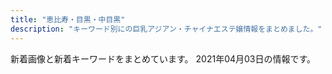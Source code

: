 ```yaml
---
title: "恵比寿・目黒・中目黒"
description: "キーワード別にの巨乳アジアン・チャイナエステ嬢情報をまとめました。"
---
```


新着画像と新着キーワードをまとめています。
2021年04月03日の情報です。

<DmmAffiliateIns />
<KeywordTable
  shops={
    [
    {
        "img_links": [
            "http://angel.jpn.cm/photos/sites/3/2018/06/2018061505064251.jpg",
            "http://angel.jpn.cm/photos/sites/3/2016/08/staff25.jpg",
            "http://angel.jpn.cm/photos/sites/3/2016/08/staff23.jpg",
            "http://angel.jpn.cm/photos/sites/3/2017/11/2017112010234266.jpg",
            "http://angel.jpn.cm/photos/sites/3/2016/08/staff28.jpg",
            "http://angel.jpn.cm/photos/sites/3/2019/12/2019122718552430.jpg",
            "http://angel.jpn.cm/photos/sites/3/2016/08/staff4.jpg",
            "http://angel.jpn.cm/photos/sites/3/2016/08/staff24.jpg",
            "http://angel.jpn.cm/photos/sites/3/2016/08/staff29.jpg",
            "http://angel.jpn.cm/photos/sites/3/2021/02/2021021714005240.jpg",
            "http://angel.jpn.cm/photos/sites/3/2019/06/201906051042276.jpg",
            "http://angel.jpn.cm/photos/sites/3/2019/11/201911181407260.jpg",
            "http://angel.jpn.cm/photos/sites/3/2016/08/staff37a.jpg",
            "http://angel.jpn.cm/images/room3.jpg",
            "http://angel.jpn.cm/images/nbj3.jpg",
            "http://angel.jpn.cm/images/info.jpg",
            "http://angel.jpn.cm/photos/sites/3/2020/09/2020092511154515.jpg",
            "http://angel.jpn.cm/photos/sites/3/2016/08/staff24a.jpg",
            "http://angel.jpn.cm/photos/sites/3/2016/08/staff5a.jpg",
            "http://angel.jpn.cm/images/s_link.png",
            "http://angel.jpn.cm/images/s_news.png",
            "http://angel.jpn.cm/photos/sites/3/2016/08/staff3.jpg",
            "http://angel.jpn.cm/photos/sites/3/2016/08/staff39.jpg",
            "http://angel.jpn.cm/photos/sites/3/2017/05/8.jpg",
            "http://cdn.dino-es.com/images/logo/150x40DinoEs.png",
            "http://angel.jpn.cm/images/room1.jpg",
            "http://angel.jpn.cm/images/room7.jpg",
            "http://angel.jpn.cm/photos/sites/3/2018/06/2018061601280885.jpg",
            "http://angel.jpn.cm/images/room5.jpg",
            "http://angel.jpn.cm/photos/sites/3/2019/10/2019100910242499.jpg",
            "http://angel.jpn.cm/images/girl-z1.jpg",
            "http://angel.jpn.cm/images/girl-z2.jpg",
            "http://angel.jpn.cm/photos/sites/3/2019/12/2019122718552413.jpg",
            "http://angel.jpn.cm/photos/sites/3/2016/09/staff40.jpg",
            "http://angel.jpn.cm/photos/sites/3/2018/09/2018091001155585.jpg",
            "http://angel.jpn.cm/photos/sites/3/2016/08/staff11.jpg",
            "http://angel.jpn.cm/photos/sites/3/2016/08/staff35.jpg",
            "http://angel.jpn.cm/photos/sites/3/2016/08/staff2.jpg",
            "http://angel.jpn.cm/photos/sites/3/2016/08/staff36h.jpg",
            "http://angel.jpn.cm/photos/sites/3/2016/08/staff36g.jpg",
            "http://angel.jpn.cm/images/room6.jpg",
            "http://angel.jpn.cm/photos/sites/3/2019/12/2019122718552333.jpg",
            "http://angel.jpn.cm/photos/sites/3/2016/08/staff21a.jpg",
            "http://angel.jpn.cm/images/s_staff.png",
            "http://angel.jpn.cm/images/room2.jpg",
            "http://angel.jpn.cm/photos/sites/3/2016/08/staff5.jpg",
            "http://angel.jpn.cm/photos/sites/3/2016/08/staff37.jpg",
            "http://angel.jpn.cm/photos/sites/3/2016/08/staff29a.jpg",
            "http://angel.jpn.cm/photos/sites/3/2016/08/staff14.jpg",
            "http://angel.jpn.cm/images/mobile.jpg",
            "http://angel.jpn.cm/photos/sites/3/2016/08/staff8a.jpg",
            "http://angel.jpn.cm/images/top01.jpg",
            "http://angel.jpn.cm/photos/sites/3/2017/03/2.jpg",
            "http://angel.jpn.cm/photos/sites/3/2019/07/2019071213431954.jpg",
            "http://angel.jpn.cm/photos/sites/3/2016/08/staff8.jpg",
            "http://angel.jpn.cm/photos/sites/3/2017/11/201711280608539.jpg",
            "http://angel.jpn.cm/photos/sites/3/2016/10/staff01a.jpg",
            "http://angel.jpn.cm/images/s_pick.png",
            "http://angel.jpn.cm/images/s_mobile.png",
            "http://angel.jpn.cm/photos/sites/3/2016/08/staff21.jpg",
            "http://angel.jpn.cm/images/room4.jpg",
            "http://angel.jpn.cm/images/top02.jpg",
            "http://angel.jpn.cm/photos/sites/3/2016/10/staff41.jpg",
            "http://angel.jpn.cm/photos/sites/3/2017/12/2017122705371661.jpg",
            "http://angel.jpn.cm/photos/sites/3/2018/11/201811011331167.jpg",
            "http://angel.jpn.cm/photos/sites/3/2017/04/1.jpg",
            "http://angel.jpn.cm/photos/sites/3/2016/08/staff4a.jpg",
            "http://angel.jpn.cm/photos/sites/3/2017/12/201712270537317.jpg",
            "http://angel.jpn.cm/photos/sites/3/2016/09/72670992207769698.jpg",
            "http://angel.jpn.cm/photos/sites/3/2019/06/2019060510404179.jpg",
            "http://angel.jpn.cm/photos/sites/3/2016/10/staff01.jpg",
            "http://angel.jpn.cm/photos/sites/3/2016/08/staff38.jpg",
            "http://angel.jpn.cm/photos/sites/3/2018/06/2018062105525655.jpg",
            "http://angel.jpn.cm/photos/sites/3/2017/01/1.jpg",
            "http://angel.jpn.cm/photos/sites/3/2019/07/2019071016030711.jpg",
            "http://angel.jpn.cm/photos/sites/3/2021/02/2021022516024747.jpg",
            "http://angel.jpn.cm/photos/sites/3/2016/08/staff7.jpg",
            "http://angel.jpn.cm/photos/sites/3/2016/08/staff22.jpg",
            "http://angel.jpn.cm/photos/sites/3/2019/11/2019111814073465.jpg",
            "http://angel.jpn.cm/photos/sites/3/2018/06/2018061505064271.jpg",
            "http://angel.jpn.cm/photos/sites/3/2020/06/2020061515170635.jpg"
        ],
        "station": "JR\u76ee\u9ed2\u99c5\u6771\u53e3",
        "keywords": {
            "84": 1,
            "90": 1,
            "87": 3,
            "85": 5,
            "89": 2,
            "F": 1,
            "D": 26,
            "C": 40,
            "88": 3,
            "86": 9,
            "E": 4
        },
        "url": "http://angel.jpn.cm/",
        "name": "Angel-\u30a8\u30f3\u30b8\u30a7\u30eb-"
    },
    {
        "keywords": {
            "85": 8,
            "E": 2,
            "C": 4,
            "87": 6,
            "84": 1,
            "86": 12,
            "F": 1,
            "88": 3,
            "83": 2,
            "D": 26
        },
        "img_links": [
            "http://onlyone.tyo.cm/photos/sites/5/2021/02/2021022216501749.jpg",
            "http://onlyone.tyo.cm/photos/sites/5/2021/02/2021021810240848.jpg",
            "http://onlyone.tyo.cm/photos/sites/5/2019/05/2019052911352557.jpg",
            "http://onlyone.tyo.cm/photos/sites/5/2020/09/2020092218541894.jpg",
            "http://onlyone.tyo.cm/images/acc2.jpg",
            "http://onlyone.tyo.cm/photos/sites/5/2020/01/2020011412572423.jpg",
            "http://onlyone.tyo.cm/photos/sites/5/2019/05/2019050915292562.jpg",
            "http://onlyone.tyo.cm/photos/sites/5/2019/07/201907171609201.jpg",
            "http://onlyone.tyo.cm/images/room2.jpg",
            "http://onlyone.tyo.cm/photos/sites/5/2020/03/2020031716151746.jpg",
            "http://onlyone.tyo.cm/photos/sites/5/2020/01/2020011413500417.jpg",
            "http://onlyone.tyo.cm/photos/sites/5/2018/06/2018062904050630.jpg",
            "http://onlyone.tyo.cm/photos/sites/5/2019/07/2019070711031982.jpg",
            "http://onlyone.tyo.cm/images/room1.jpg",
            "http://onlyone.tyo.cm/photos/sites/5/2020/07/2020070217061815.jpg",
            "http://onlyone.tyo.cm/photos/sites/5/2020/07/2020070215334437.jpg",
            "http://onlyone.tyo.cm/photos/sites/5/2020/09/2020092617301564.jpg",
            "http://onlyone.tyo.cm/photos/sites/5/2021/02/2021022515094363.jpg",
            "http://onlyone.tyo.cm/images/line.jpg",
            "http://onlyone.tyo.cm/photos/sites/5/2020/09/2020092510523998.jpg",
            "http://onlyone.tyo.cm/photos/sites/5/2019/03/2019030418403098.jpg",
            "http://onlyone.tyo.cm/photos/sites/5/2019/02/2019022310345266.jpg",
            "http://onlyone.tyo.cm/photos/sites/5/2019/01/2019013017371133.jpg",
            "http://onlyone.tyo.cm/photos/sites/5/2018/03/2018031607430562.jpg",
            "http://onlyone.tyo.cm/photos/sites/5/2019/11/2019110105153240.jpg",
            "http://onlyone.tyo.cm/photos/sites/5/2018/09/2018092710191274.jpg",
            "http://onlyone.tyo.cm/photos/sites/5/2019/06/2019060510384975.jpg",
            "http://onlyone.tyo.cm/photos/sites/5/2019/08/2019080815010066.jpg",
            "http://onlyone.tyo.cm/images/top.png",
            "http://onlyone.tyo.cm/images/new.jpg",
            "http://onlyone.tyo.cm/photos/sites/5/2018/11/2018110713255310.jpg",
            "http://onlyone.tyo.cm/photos/sites/5/2019/07/2019071716092046.jpg",
            "http://onlyone.tyo.cm/photos/sites/5/2021/03/2021030316101022.jpg",
            "http://onlyone.tyo.cm/photos/sites/5/2019/01/2019011814353078.jpg",
            "http://onlyone.tyo.cm/photos/sites/5/2018/10/201810181432433.jpg",
            "http://onlyone.tyo.cm/photos/sites/5/2020/05/2020051419324761.jpg",
            "http://onlyone.tyo.cm/photos/sites/5/2019/02/2019022310334774.jpg",
            "http://onlyone.tyo.cm/images/acc3.jpg",
            "http://onlyone.tyo.cm/images/s_link.png",
            "http://onlyone.tyo.cm/images/room3.jpg",
            "http://onlyone.tyo.cm/images/acc4.jpg",
            "http://onlyone.tyo.cm/photos/sites/5/2021/02/202102201049167.jpg",
            "http://onlyone.tyo.cm/photos/sites/5/2017/11/2017112708111797.jpg",
            "http://onlyone.tyo.cm/photos/sites/5/2020/02/2020022610121615.jpg",
            "http://onlyone.tyo.cm/photos/sites/5/2018/07/2018071709241386.jpg",
            "http://onlyone.tyo.cm/photos/sites/5/2020/06/2020060815500896.jpg",
            "http://onlyone.tyo.cm/images/s_staff.png",
            "http://onlyone.tyo.cm/photos/sites/5/2019/08/2019082610481667.jpg",
            "http://onlyone.tyo.cm/photos/sites/5/2019/11/2019112117013754.jpg",
            "http://onlyone.tyo.cm/photos/sites/5/2020/09/2020092510523723.jpg",
            "http://onlyone.tyo.cm/photos/sites/5/2019/12/2019120510353312.jpg",
            "http://onlyone.tyo.cm/photos/sites/5/2018/08/2018082407542866.jpg",
            "http://onlyone.tyo.cm/images/room4.jpg",
            "http://onlyone.tyo.cm/photos/sites/5/2019/12/2019121715483135.jpg",
            "http://onlyone.tyo.cm/photos/sites/5/2018/11/2018112110301745.jpg",
            "http://onlyone.tyo.cm/photos/sites/5/2019/11/2019110105152849.jpg",
            "http://onlyone.tyo.cm/photos/sites/5/2018/08/2018080308152252.jpg",
            "http://onlyone.tyo.cm/photos/sites/5/2021/03/2021030316101626.jpg",
            "http://onlyone.tyo.cm/photos/sites/5/2021/02/202102181024101.jpg",
            "http://onlyone.tyo.cm/photos/sites/5/2020/09/2020092510524025.jpg",
            "http://onlyone.tyo.cm/photos/sites/5/2019/06/2019060510472559.jpg",
            "http://onlyone.tyo.cm/photos/sites/5/2020/01/2020011413501066.jpg",
            "http://onlyone.tyo.cm/photos/sites/5/2020/09/2020090210405221.jpg",
            "http://onlyone.tyo.cm/images/acc1.jpg",
            "http://onlyone.tyo.cm/photos/sites/5/2019/07/2019070616424775.jpg"
        ],
        "name": "OnlyOne",
        "station": "JR\u76ee\u9ed2\u99c5\u897f\u53e3",
        "url": "http://onlyone.tyo.cm/"
    },
    {
        "station": "\u4e2d\u76ee\u9ed2\u99c5\u897f\u53e3",
        "url": "http://nakamegurofun.com/",
        "img_links": [
            "http://nakamegurofun.com/images/zi_massage.png",
            "http://nakamegurofun.com/images/zi_staff.png",
            "http://nakamegurofun.com/files/005-030964.jpg",
            "http://nakamegurofun.com/images/xian.png",
            "http://nakamegurofun.com/files/0064f22.jpg",
            "http://nakamegurofun.com/images/s3.jpg",
            "http://nakamegurofun.com/files/007-020964.jpg",
            "http://nakamegurofun.com/files/003fa9d.jpg",
            "http://nakamegurofun.com/files/008-030964.jpg",
            "http://nakamegurofun.com/files/006-030964.jpg",
            "http://nakamegurofun.com/files/0050964.jpg",
            "http://nakamegurofun.com/images/shop/shop03.jpg",
            "http://nakamegurofun.com/files/006-020964.jpg",
            "http://nakamegurofun.com/images/tel.png",
            "http://nakamegurofun.com/files/008fa9d.jpg",
            "http://nakamegurofun.com/files/0070964.jpg",
            "http://nakamegurofun.com/images/s1.jpg",
            "http://nakamegurofun.com/files/005-020964.jpg",
            "http://nakamegurofun.com/images/shop/shop01.jpg",
            "http://nakamegurofun.com/files/002fa9d.jpg",
            "http://nakamegurofun.com/images/main_bottom.png",
            "http://nakamegurofun.com/images/shop/shop02.jpg",
            "http://nakamegurofun.com/files/006fa9d.jpg",
            "http://nakamegurofun.com/files/0080964.jpg",
            "http://nakamegurofun.com/files/008-020964.jpg",
            "http://nakamegurofun.com/files/003-020964.jpg",
            "http://nakamegurofun.com/files/0020964.jpg",
            "http://nakamegurofun.com/files/002-030964.jpg",
            "http://nakamegurofun.com/images/main_top.png",
            "http://nakamegurofun.com/files/0024f22.jpg",
            "http://nakamegurofun.com/files/007-030964.jpg",
            "http://nakamegurofun.com/files/0074f22.jpg",
            "http://nakamegurofun.com/files/003-030964.jpg",
            "http://nakamegurofun.com/images/service91a6.png",
            "http://nakamegurofun.com/images/s5.jpg",
            "http://nakamegurofun.com/files/007fa9d.jpg",
            "http://nakamegurofun.com/files/0060964.jpg",
            "http://nakamegurofun.com/files/002-020964.jpg",
            "http://nakamegurofun.com/images/s4.jpg",
            "http://nakamegurofun.com/files/0030964.jpg",
            "http://nakamegurofun.com/images/s2.jpg",
            "http://nakamegurofun.com/files/0034f22.jpg",
            "http://nakamegurofun.com/files/005fa9d.jpg",
            "http://nakamegurofun.com/images/shop/shop04.jpg",
            "http://nakamegurofun.com/images/infotiao1.jpg",
            "http://nakamegurofun.com/files/0054f22.jpg",
            "http://nakamegurofun.com/files/0084f22.jpg"
        ],
        "name": "Flower \uff5e\u30d5\u30e9\u30ef\u30fc\uff5e",
        "keywords": {
            "C": 1,
            "88": 1,
            "87": 4,
            "D": 5,
            "85": 1
        }
    },
    {
        "url": "https://meguro-babel.com/",
        "name": "\u30d0\u30d9\u30eb",
        "img_links": [
            "https://meguro-babel.com/girl/9.jpg",
            "https://meguro-babel.com/girl/15.jpg",
            "https://meguro-babel.com/girl/4.jpg",
            "https://meguro-babel.com/girl/8.jpg",
            "https://meguro-babel.com/girl/5.jpg",
            "https://meguro-babel.com/topics/img/156-1.jpg",
            "https://meguro-babel.com/images/topimg4.jpg",
            "https://meguro-babel.com/images/img_1.jpg",
            "https://meguro-babel.com/topics/img/145-1.jpg",
            "https://meguro-babel.com/images/room/photo02.jpg",
            "https://meguro-babel.com/images/room/photo01.jpg",
            "https://meguro-babel.com/images/qr.jpg",
            "https://meguro-babel.com/images/room/photo03.jpg",
            "https://meguro-babel.com/girl/24.jpg",
            "https://meguro-babel.com/topics/img/158-1.jpg",
            "https://meguro-babel.com/images/room/photo04.jpg",
            "https://meguro-babel.com/girl/1.jpg",
            "https://meguro-babel.com/girl/7.jpg",
            "https://meguro-babel.com/girl/21.jpg"
        ],
        "keywords": {},
        "station": "JR\u76ee\u9ed2\u99c5\u6771\u53e3"
    },
    {
        "url": "http://hi-msg.com/tonton/",
        "keywords": {
            "86": 17,
            "83": 7,
            "E": 5,
            "D": 19,
            "C": 7,
            "85": 7
        },
        "name": "\u30c8\u30f3\u30c8\u30f3",
        "station": "JR\u6075\u6bd4\u5bff\u99c5\u897f\u53e3",
        "img_links": [
            "http://hi-msg.com/tonton/images/slider/slide3.png",
            "http://hi-msg.com/tonton/images/staff_images/st3.jpg",
            "http://hi-msg.com/tonton/images/slider/slide2.png",
            "http://hi-msg.com/tonton/images/staff_images/st2.jpg",
            "http://hi-msg.com/tonton/images/r4.jpg",
            "http://hi-msg.com/tonton/images/an_1_01.jpg",
            "http://hi-msg.com/tonton/images/an_3_02.jpg",
            "http://hi-msg.com/tonton/images/index-1.jpg",
            "http://hi-msg.com/tonton/images/index-2.jpg",
            "http://hi-msg.com/tonton/images/fbb.jpg",
            "http://hi-msg.com/tonton/images/an_2_02.jpg",
            "http://hi-msg.com/tonton/images/index_01.jpg",
            "http://hi-msg.com/tonton/images/slider/slide3s.png",
            "http://hi-msg.com/tonton/images/slider/slide1.png",
            "http://hi-msg.com/tonton/images/staff_images/sl.png",
            "http://hi-msg.com/tonton/images/staff_images/st1.jpg",
            "http://hi-msg.com/tonton/images/an_3_01.jpg",
            "http://hi-msg.com/tonton/images/r2.jpg",
            "http://hi-msg.com/tonton/images/sys1.jpg",
            "http://hi-msg.com/tonton/images/eve1.png",
            "http://hi-msg.com/tonton/images/r3.jpg",
            "http://hi-msg.com/tonton/images/an_5_02.jpg",
            "http://hi-msg.com/tonton/images/staff_images/st5.jpg",
            "http://hi-msg.com/tonton/images/r1.jpg",
            "http://hi-msg.com/tonton/images/an_6_02.jpg",
            "http://hi-msg.com/tonton/images/staff_images/st4.jpg",
            "http://hi-msg.com/tonton/images/an_1_02.jpg",
            "http://hi-msg.com/tonton/images/an_6_01.jpg",
            "http://hi-msg.com/tonton/images/an_4_02.jpg",
            "http://hi-msg.com/tonton/images/slider/slide1s.png",
            "http://hi-msg.com/tonton/images/slider/slide2s.png",
            "http://hi-msg.com/tonton/images/qr.jpg",
            "http://hi-msg.com/tonton/images/an_5_01.jpg",
            "http://hi-msg.com/tonton/images/an_4_01.jpg",
            "http://hi-msg.com/tonton/images/an_2_01.jpg"
        ]
    },
    {
        "name": "RelaCute \u30ea\u30e9\u30ad\u30e5\u30fc\u30c8",
        "station": "JR\u76ee\u9ed2\u99c5\u6771\u53e3",
        "url": "http://relacute.tyo.cm/",
        "keywords": {},
        "img_links": []
    },
    {
        "name": "\u307f\u3086\u304d",
        "img_links": [
            "http://iyashi-kokoro.info/img/st29.jpg",
            "http://iyashi-kokoro.info/i/img/r4.jpg",
            "http://iyashi-kokoro.info/img/s56.jpg",
            "http://iyashi-kokoro.info/i/img/st54.jpg",
            "http://iyashi-kokoro.info/i/img/r2.jpg",
            "http://iyashi-kokoro.info/i/img/st49.jpg",
            "http://iyashi-kokoro.info/i/img/r5.jpg",
            "http://iyashi-kokoro.info/img/st61.jpg",
            "http://iyashi-kokoro.info/i/img/s1.jpg",
            "http://iyashi-kokoro.info/img/s55.jpg",
            "http://iyashi-kokoro.info/i/img/r1.jpg",
            "http://iyashi-kokoro.info/i/img/s3.jpg",
            "http://iyashi-kokoro.info/i/img/st42.jpg",
            "http://iyashi-kokoro.info/i/img/st29.jpg",
            "http://iyashi-kokoro.info/img/st56.jpg",
            "http://iyashi-kokoro.info/i/img/st50.jpg",
            "http://iyashi-kokoro.info/i/img/r6.jpg",
            "http://iyashi-kokoro.info/img/s61.jpg",
            "http://iyashi-kokoro.info/img/st60.jpg",
            "http://iyashi-kokoro.info/img/st43.jpg",
            "http://iyashi-kokoro.info/img/st51.jpg",
            "http://iyashi-kokoro.info/i/img/st32.jpg",
            "http://iyashi-kokoro.info/img/s65.jpg",
            "http://iyashi-kokoro.info/img/st32.jpg",
            "http://iyashi-kokoro.info/i/img/st57.jpg",
            "http://iyashi-kokoro.info/img/st63.jpg",
            "http://iyashi-kokoro.info/i/img/st62.jpg",
            "http://iyashi-kokoro.info/img/st53.jpg",
            "http://iyashi-kokoro.info/img/st62.jpg",
            "http://iyashi-kokoro.info/img/s59.jpg",
            "http://iyashi-kokoro.info/img/st59.jpg",
            "http://iyashi-kokoro.info/img/st42.jpg",
            "http://iyashi-kokoro.info/i/img/s2.jpg",
            "http://iyashi-kokoro.info/i/img/s4.jpg",
            "http://iyashi-kokoro.info/img/st54.jpg",
            "http://iyashi-kokoro.info/i/img/st51.jpg",
            "http://iyashi-kokoro.info/i/img/st55.jpg",
            "http://iyashi-kokoro.info/img/s64.jpg",
            "http://iyashi-kokoro.info/img/s62.jpg",
            "http://iyashi-kokoro.info/i/img/st43.jpg",
            "http://iyashi-kokoro.info/img/fla.jpg",
            "http://iyashi-kokoro.info/img/botton.jpg",
            "http://iyashi-kokoro.info/img/st58.jpg",
            "http://iyashi-kokoro.info/i/img/st59.jpg",
            "http://iyashi-kokoro.info/i/img/st40.jpg",
            "http://iyashi-kokoro.info/img/cam.jpg",
            "http://iyashi-kokoro.info/img/st55.jpg",
            "http://iyashi-kokoro.info/img/st44.jpg",
            "http://iyashi-kokoro.info/i/img/st64.jpg",
            "http://iyashi-kokoro.info/i/img/st41.jpg",
            "http://iyashi-kokoro.info/img/st41.jpg",
            "http://iyashi-kokoro.info/img/st50.jpg",
            "http://iyashi-kokoro.info/img/st39.jpg",
            "http://iyashi-kokoro.info/img/s58.jpg",
            "http://iyashi-kokoro.info/i/img/st63.jpg",
            "http://iyashi-kokoro.info/img/st65.jpg",
            "http://iyashi-kokoro.info/img/st20.jpg",
            "http://iyashi-kokoro.info/img/s60.jpg",
            "http://iyashi-kokoro.info/img/st52.jpg",
            "http://iyashi-kokoro.info/img/s54.jpg",
            "http://iyashi-kokoro.info/img/st49.jpg",
            "http://iyashi-kokoro.info/img/st64.jpg",
            "http://iyashi-kokoro.info/img/s18.jpg",
            "http://iyashi-kokoro.info/i/img/st44.jpg",
            "http://iyashi-kokoro.info/img/st40.jpg",
            "http://iyashi-kokoro.info/img/st57.jpg",
            "http://iyashi-kokoro.info/i/img/r3.jpg",
            "http://iyashi-kokoro.info/img/st46.jpg",
            "http://iyashi-kokoro.info/img/s63.jpg",
            "http://iyashi-kokoro.info/i/img/st65.jpg",
            "http://iyashi-kokoro.info/i/img/st53.jpg",
            "http://iyashi-kokoro.info/i/img/st20.jpg",
            "http://iyashi-kokoro.info/i/img/st60.jpg",
            "http://iyashi-kokoro.info/img/mo.png",
            "http://iyashi-kokoro.info/i/img/st61.jpg",
            "http://iyashi-kokoro.info/i/img/st58.jpg",
            "http://iyashi-kokoro.info/i/img/st56.jpg",
            "http://iyashi-kokoro.info/i/img/st52.jpg",
            "http://iyashi-kokoro.info/i/img/st39.jpg",
            "http://iyashi-kokoro.info/img/s57.jpg"
        ],
        "url": "http://iyashi-kokoro.info/",
        "keywords": {
            "87": 3,
            "C": 7,
            "88": 7,
            "D": 40,
            "E": 13,
            "86": 38,
            "85": 5
        },
        "station": "JR\u76ee\u9ed2\u99c5\u6771\u53e3"
    },
    {
        "station": "JR\u6075\u6bd4\u5bff\u99c5\u897f\u53e3",
        "keywords": {
            "E": 2,
            "88": 2,
            "D": 24,
            "87": 12,
            "C": 13,
            "86": 12,
            "85": 13
        },
        "img_links": [
            "http://bimajo-massage.work/img/st7.jpg",
            "http://bimajo-massage.work/img/sta7.jpg",
            "http://bimajo-massage.work/sp/img/p-5.jpg",
            "http://bimajo-massage.work/sp/img/st5.jpg",
            "http://bimajo-massage.work/img/st5.jpg",
            "http://bimajo-massage.work/img/bottom.png",
            "http://bimajo-massage.work/sp/img/acc2.jpg",
            "http://bimajo-massage.work/sp/img/info.jpg",
            "http://bimajo-massage.work/sp/img/sys.jpg",
            "http://bimajo-massage.work/sp/img/cam.jpg",
            "http://bimajo-massage.work/img/st1.jpg",
            "http://bimajo-massage.work/sp/img/tit.jpg",
            "http://bimajo-massage.work/sp/img/st1.jpg",
            "http://bimajo-massage.work/sp/img/st6.jpg",
            "http://bimajo-massage.work/sp/img/pic.jpg",
            "http://bimajo-massage.work/sp/img/pc.jpg",
            "http://bimajo-massage.work/sp/img/botton.jpg",
            "http://bimajo-massage.work/img/pic.png",
            "http://bimajo-massage.work/sp/img/time.jpg",
            "http://bimajo-massage.work/sp/img/st7.jpg",
            "http://bimajo-massage.work/sp/img/add.jpg",
            "http://bimajo-massage.work/img/sta1.jpg",
            "http://bimajo-massage.work/sp/img/t-s.jpg",
            "http://bimajo-massage.work/sp/img/t-r.jpg",
            "http://bimajo-massage.work/img/acc2.jpg",
            "http://bimajo-massage.work/sp/img/t-o.jpg",
            "http://bimajo-massage.work/sp/img/acc1.jpg",
            "http://bimajo-massage.work/sp/img/p-6.jpg",
            "http://bimajo-massage.work/sp/img/p-7.jpg",
            "http://bimajo-massage.work/img/body-.png",
            "http://bimajo-massage.work/img/xmas.png",
            "http://bimajo-massage.work/sp/img/t-a.jpg",
            "http://bimajo-massage.work/img/mo.png",
            "http://bimajo-massage.work/img/st6.jpg",
            "http://bimajo-massage.work/sp/img/tel.jpg",
            "http://bimajo-massage.work/img/acc1.jpg",
            "http://bimajo-massage.work/sp/img/t-t.jpg",
            "http://bimajo-massage.work/img/sta6.jpg",
            "http://bimajo-massage.work/img/sta5.jpg"
        ],
        "url": "http://bimajo-massage.work/",
        "name": "\u7f8e\u9b54\u5973"
    },
    {
        "url": "http://www.himawari-aroma.xyz/",
        "station": "JR\u6075\u6bd4\u5bff\u99c5\u897f\u53e3",
        "img_links": [
            "http://www.himawari-aroma.xyz/images/sys.jpg",
            "http://www.himawari-aroma.xyz/images/shop/1.png",
            "http://www.himawari-aroma.xyz/images/shop/4/1.jpg",
            "http://www.himawari-aroma.xyz/images/shop/4/2.jpg",
            "http://www.himawari-aroma.xyz/images/staff/3/mayu.png",
            "http://www.himawari-aroma.xyz/images/psd/off.jpg",
            "http://www.himawari-aroma.xyz/images/staff/3/ami.png",
            "http://www.himawari-aroma.xyz/images/13.png"
        ],
        "keywords": {},
        "name": "\u3072\u307e\u308f\u308a"
    },
    {
        "keywords": {
            "87": 4,
            "C": 14,
            "D": 6,
            "85": 2,
            "86": 2
        },
        "station": "\u897f\u5c0f\u5c71\u99c5",
        "img_links": [
            "http://www.oasis.esjoho.com/files/001-02.jpg",
            "http://www.oasis.esjoho.com/files/004.jpg",
            "http://www.oasis.esjoho.com/img/tel.png",
            "http://www.oasis.esjoho.com/files/005-02.jpg",
            "http://www.oasis.esjoho.com/img/ttl_info.png",
            "http://www.oasis.esjoho.com/img/pickup.jpg",
            "http://www.oasis.esjoho.com/img/btn_blog.png",
            "http://www.oasis.esjoho.com/files/001.jpg",
            "http://www.oasis.esjoho.com/files/002-02.jpg",
            "http://www.oasis.esjoho.com/files/005.jpg",
            "http://www.oasis.esjoho.com/img/goback.jpg",
            "http://www.oasis.esjoho.com/files/004-02.jpg",
            "http://www.oasis.esjoho.com/img/btn_side_mobile.jpg",
            "http://www.oasis.esjoho.com/files/002.jpg",
            "http://www.oasis.esjoho.com/img/ttl_news.png"
        ],
        "url": "http://www.oasis.esjoho.com/",
        "name": "\u7652\u3057\u5bb6"
    },
    {
        "keywords": {
            "E": 26,
            "87": 29,
            "C": 47,
            "86": 28,
            "88": 9,
            "D": 74,
            "84": 4,
            "85": 27,
            "83": 9
        },
        "img_links": [
            "http://kaizokusen.jpn.mn/images/end.png",
            "http://kaizokusen.jpn.mn/photos/sites/31/2018/07/2018070912312985.jpg",
            "http://kaizokusen.jpn.mn/photos/sites/31/2019/03/2019032601332117.jpg",
            "http://kaizokusen.jpn.mn/images/news_bj1.jpg",
            "http://kaizokusen.jpn.mn/images/s_link.png",
            "http://kaizokusen.jpn.mn/photos/sites/31/2019/06/2019060402255271.jpg",
            "http://kaizokusen.jpn.mn/photos/sites/31/2020/03/2020031402334084.jpg",
            "http://kaizokusen.jpn.mn/photos/sites/31/2021/03/202103220145503.jpg",
            "http://kaizokusen.jpn.mn/photos/sites/31/2019/02/2019021410470448.jpg",
            "http://kaizokusen.jpn.mn/photos/sites/31/2020/06/2020062208015349.jpg",
            "http://kaizokusen.jpn.mn/photos/sites/31/2020/01/2020011609085443.jpg",
            "http://kaizokusen.jpn.mn/images/news03.jpg",
            "http://kaizokusen.jpn.mn/photos/sites/31/2019/12/201912200917482.jpg",
            "http://kaizokusen.jpn.mn/photos/sites/31/2019/03/2019032710574970.jpg",
            "http://kaizokusen.jpn.mn/photos/sites/31/2018/12/2018121710580889.jpg",
            "http://kaizokusen.jpn.mn/photos/sites/31/2020/04/2020042207290081.jpg",
            "http://kaizokusen.jpn.mn/photos/sites/31/2019/06/2019061406003081.jpg",
            "http://kaizokusen.jpn.mn/photos/sites/31/2019/04/2019040301572848.jpg",
            "http://kaizokusen.jpn.mn/photos/sites/31/2018/12/2018122706404758.jpg",
            "http://kaizokusen.jpn.mn/images/top.jpg",
            "http://kaizokusen.jpn.mn/photos/sites/31/2019/05/2019051702252726.jpg",
            "http://kaizokusen.jpn.mn/photos/sites/31/2020/03/2020030801205388.jpg",
            "http://kaizokusen.jpn.mn/photos/sites/31/2019/12/2019121904244431.jpg",
            "http://kaizokusen.jpn.mn/photos/sites/31/2020/02/202002070127147.jpg",
            "http://kaizokusen.jpn.mn/images/news_bj3.jpg",
            "http://kaizokusen.jpn.mn/images/s_news.jpg",
            "http://kaizokusen.jpn.mn/images/s_staff.png",
            "http://kaizokusen.jpn.mn/photos/sites/31/2020/08/2020080301195061.jpg",
            "http://kaizokusen.jpn.mn/photos/sites/31/2019/11/2019111410352979.jpg",
            "http://kaizokusen.jpn.mn/images/headline.jpg",
            "http://kaizokusen.jpn.mn/images/news04.jpg",
            "http://kaizokusen.jpn.mn/photos/sites/31/2019/06/2019060402255852.jpg",
            "http://kaizokusen.jpn.mn/images/mobile.jpg",
            "http://kaizokusen.jpn.mn/photos/sites/31/2020/06/2020060409294464.jpg",
            "http://kaizokusen.jpn.mn/photos/sites/31/2019/01/2019010309225534.jpg",
            "http://kaizokusen.jpn.mn/photos/sites/31/2020/06/2020061302013959.jpg",
            "http://kaizokusen.jpn.mn/photos/sites/31/2019/01/201901130238317.jpg",
            "http://kaizokusen.jpn.mn/photos/sites/31/2020/08/2020082411195272.jpg",
            "http://kaizokusen.jpn.mn/photos/sites/31/2019/02/2019022801560094.jpg",
            "http://kaizokusen.jpn.mn/images/s_pick.png",
            "http://kaizokusen.jpn.mn/photos/sites/31/2019/12/2019122806012497.jpg",
            "http://kaizokusen.jpn.mn/photos/sites/31/2019/11/2019112102290816.jpg",
            "http://kaizokusen.jpn.mn/photos/sites/31/2019/09/2019092905302643.jpg",
            "http://kaizokusen.jpn.mn/photos/sites/31/2020/02/2020022107354732.jpg",
            "http://kaizokusen.jpn.mn/photos/sites/31/2020/01/2020010602051995.jpg",
            "http://kaizokusen.jpn.mn/photos/sites/31/2019/11/2019111401215721.jpg",
            "http://kaizokusen.jpn.mn/photos/sites/31/2020/12/2020120801390122.jpg",
            "http://kaizokusen.jpn.mn/photos/sites/31/2019/09/2019091102140786.jpg",
            "http://kaizokusen.jpn.mn/images/s_contact.jpg",
            "http://kaizokusen.jpn.mn/photos/sites/31/2020/05/2020051510144982.jpg",
            "http://kaizokusen.jpn.mn/photos/sites/31/2020/06/2020061305220545.jpg",
            "http://kaizokusen.jpn.mn/photos/sites/31/2020/11/2020112103070699.jpg",
            "http://kaizokusen.jpn.mn/photos/sites/31/2019/01/2019012803255272.jpg"
        ],
        "station": "\u4e2d\u76ee\u9ed2\u99c5\u5357\u6539\u672d\u897f\u53e3",
        "url": "http://kaizokusen.jpn.mn/",
        "name": "\u6d77\u8cca\u8239"
    },
    {
        "img_links": [
            "http://with-you.tyo.cm/photos/sites/6/2020/03/2020032714542799.jpg",
            "http://with-you.tyo.cm/photos/sites/6/2019/12/2019121017051597.jpg",
            "http://with-you.tyo.cm/photos/sites/6/2019/11/2019112214503286.jpg",
            "http://with-you.tyo.cm/photos/sites/6/2019/12/2019121017051599.jpg",
            "http://with-you.tyo.cm/photos/sites/6/2020/06/2020061515324852.jpg",
            "http://with-you.tyo.cm/photos/sites/6/2019/11/2019110606012817.jpg",
            "http://with-you.tyo.cm/photos/sites/6/2019/02/2019021818404723.jpg",
            "http://with-you.tyo.cm/photos/sites/6/2019/12/2019121914290846.jpg",
            "http://with-you.tyo.cm/photos/sites/6/2019/11/2019110108002447.jpg",
            "http://with-you.tyo.cm/photos/sites/6/2019/11/2019111915264240.jpg",
            "http://with-you.tyo.cm/photos/sites/6/2019/06/2019060510455732.jpg",
            "http://with-you.tyo.cm/images/s_news.jpg",
            "http://with-you.tyo.cm/photos/sites/6/2020/09/2020092511214697.jpg",
            "http://with-you.tyo.cm/images/s_recuit.jpg",
            "http://with-you.tyo.cm/photos/sites/6/2019/11/2019110108001772.jpg",
            "http://with-you.tyo.cm/photos/sites/6/2019/11/2019112214502832.jpg",
            "http://with-you.tyo.cm/images/s_pick.jpg",
            "http://with-you.tyo.cm/photos/sites/6/2019/03/2019030615474648.jpg",
            "http://with-you.tyo.cm/photos/sites/6/2019/11/2019112517121980.jpg",
            "http://with-you.tyo.cm/photos/sites/6/2019/02/2019021816155116.jpg",
            "http://with-you.tyo.cm/photos/sites/6/2019/11/2019110107573374.jpg",
            "http://with-you.tyo.cm/photos/sites/6/2020/06/2020061515330329.jpg",
            "http://with-you.tyo.cm/photos/sites/6/2019/12/2019121914290210.jpg",
            "http://with-you.tyo.cm/photos/sites/6/2019/10/2019102716505124.jpg",
            "http://with-you.tyo.cm/photos/sites/6/2019/11/2019110806175734.jpg",
            "http://with-you.tyo.cm/photos/sites/6/2019/02/2019021816145119.jpg",
            "http://with-you.tyo.cm/images/top.png",
            "http://with-you.tyo.cm/images/s_staff.jpg",
            "http://with-you.tyo.cm/photos/sites/6/2019/11/2019112916080552.jpg",
            "http://with-you.tyo.cm/photos/sites/6/2021/02/2021022216380216.jpg",
            "http://with-you.tyo.cm/photos/sites/6/2019/11/2019112916075124.jpg",
            "http://with-you.tyo.cm/photos/sites/6/2019/11/2019110107572662.jpg",
            "http://with-you.tyo.cm/images/s_link.jpg",
            "http://with-you.tyo.cm/photos/sites/6/2019/10/2019102716505281.jpg",
            "http://with-you.tyo.cm/photos/sites/6/2019/11/2019112916075813.jpg",
            "http://with-you.tyo.cm/photos/sites/6/2019/11/2019110806175615.jpg",
            "http://with-you.tyo.cm/photos/sites/6/2020/03/2020032714573892.jpg",
            "http://with-you.tyo.cm/photos/sites/6/2019/11/2019111915264046.jpg",
            "http://with-you.tyo.cm/photos/sites/6/2019/02/2019021818395644.jpg",
            "http://with-you.tyo.cm/photos/sites/6/2019/11/2019112517122617.jpg"
        ],
        "url": "http://with-you.tyo.cm",
        "station": "JR\u76ee\u9ed2\u99c5\u6771\u53e3",
        "keywords": {
            "D": 19,
            "C": 35
        },
        "name": "With you\u30fb\u30a6\u30a3\u30ba\u30e6\u30fc"
    },
    {
        "keywords": {
            "86": 60,
            "89": 18,
            "82": 18,
            "D": 141,
            "E": 57,
            "83": 39,
            "C": 138,
            "87": 78,
            "85": 123
        },
        "name": "\u30d5\u30a3\u30b8\u30fc\u30ea\u30be\u30fc\u30c8",
        "station": "\u4e2d\u76ee\u9ed2\u99c5\u897f\u53e3",
        "url": "http://fiji-resort.ests.jp/",
        "img_links": [
            "http://fiji-resort.ests.jp/images/topics_bj3.png",
            "http://fiji-resort.ests.jp/images/access05.jpg",
            "http://fiji-resort.ests.jp/photos/sites/30/2019/03/2019033011081995.jpg",
            "http://fiji-resort.ests.jp/photos/sites/30/2019/03/2019033011105316.jpg",
            "http://fiji-resort.ests.jp/photos/sites/30/2018/06/2018061511340989.jpg",
            "http://fiji-resort.ests.jp/photos/sites/30/2019/05/2019050215480138.jpg",
            "http://fiji-resort.ests.jp/images/top.png",
            "http://fiji-resort.ests.jp/images/access03.jpg",
            "http://fiji-resort.ests.jp/photos/sites/30/2019/05/2019050215480292.jpg",
            "http://fiji-resort.ests.jp/images/s_link.png",
            "http://fiji-resort.ests.jp/photos/sites/30/2019/09/2019092914334514.jpg",
            "http://fiji-resort.ests.jp/photos/sites/30/2019/06/2019060610451514.jpg",
            "http://fiji-resort.ests.jp/photos/sites/30/2019/04/2019042017525677.jpg",
            "http://fiji-resort.ests.jp/images/mobile.png",
            "http://fiji-resort.ests.jp/images/access06.jpg",
            "http://fiji-resort.ests.jp/images/end.png",
            "http://fiji-resort.ests.jp/photos/sites/30/2019/05/2019050215480157.jpg",
            "http://fiji-resort.ests.jp/photos/sites/30/2018/09/2018091916161390.jpg",
            "http://fiji-resort.ests.jp/images/access04.jpg",
            "http://fiji-resort.ests.jp/photos/sites/30/2019/11/2019110909384037.jpg",
            "http://fiji-resort.ests.jp/images/s_topics.png",
            "http://fiji-resort.ests.jp/photos/sites/30/2019/12/2019121110440091.jpg",
            "http://fiji-resort.ests.jp/images/line.png",
            "http://fiji-resort.ests.jp/images/access02.jpg",
            "http://fiji-resort.ests.jp/images/s_staff.png",
            "http://fiji-resort.ests.jp/photos/sites/30/2019/03/2019031518525662.jpg",
            "http://fiji-resort.ests.jp/photos/sites/30/2018/11/2018110510493422.jpg",
            "http://fiji-resort.ests.jp/photos/sites/30/2020/02/2020022116402274.jpg",
            "http://fiji-resort.ests.jp/photos/sites/30/2018/11/2018110510493920.jpg",
            "http://fiji-resort.ests.jp/photos/sites/30/2018/09/2018091301234543.jpg",
            "http://fiji-resort.ests.jp/images/access01.jpg",
            "http://fiji-resort.ests.jp/photos/sites/30/2019/06/2019061411123068.jpg"
        ]
    },
    {
        "keywords": {},
        "station": "JR\u6075\u6bd4\u5bff\u99c5\u897f\u53e3",
        "url": "http://www.ourstarts.site/",
        "name": "\u30cb\u30e3\u30fc\u30cb\u30e3\u30fc",
        "img_links": [
            "http://www.ourstarts.site/templets/default/images/t2.jpg",
            "http://www.ourstarts.site/templets/default/picture/right.png",
            "http://www.ourstarts.site/templets/default/picture/close.png",
            "http://www.ourstarts.site/templets/default/picture/foot_tel.png",
            "http://www.ourstarts.site/templets/default/images/t3.jpg",
            "http://www.ourstarts.site/uploads/200729/1-200H9140Q13E.jpg",
            "http://www.ourstarts.site/templets/default/images/t1.jpg",
            "http://www.ourstarts.site/uploads/180917/1-1P91G6122J28.jpg",
            "http://www.ourstarts.site/uploads/allimg/200729/1-200H9141912.jpg",
            "http://www.ourstarts.site/templets/default/picture/tel_contact.png",
            "http://www.ourstarts.site/uploads/allimg/200729/1-200H9141213.jpg",
            "http://www.ourstarts.site/templets/default/picture/staff.png",
            "http://www.ourstarts.site/uploads/200729/1-200H9141612609.jpg",
            "http://www.ourstarts.site/templets/default/picture/head_tell.png",
            "http://www.ourstarts.site/templets/default/picture/timg (1).png",
            "http://www.ourstarts.site/uploads/200729/1-200H9140K5J4.jpg",
            "http://www.ourstarts.site/templets/default/picture/news.png",
            "http://www.ourstarts.site/uploads/allimg/200729/1-200H9141229.jpg"
        ]
    },
    {
        "url": "http://kintsuki.este88.com/",
        "keywords": {},
        "station": "JR\u76ee\u9ed2\u99c5\u6771\u53e3",
        "img_links": [
            "http://kintsuki.este88.com/images/r04.jpg",
            "http://kintsuki.este88.com/gals/kana1.jpg",
            "http://kintsuki.este88.com/gals/rina1.jpg",
            "http://kintsuki.este88.com/gals/mika1.jpg",
            "http://kintsuki.este88.com/images/ph1.jpg",
            "http://kintsuki.este88.com/gals/koyuki1.jpg",
            "http://kintsuki.este88.com/gals/kaori1.jpg",
            "http://kintsuki.este88.com/gals/yuyu1.jpg",
            "http://kintsuki.este88.com/gals/kixyoko1.jpg",
            "http://kintsuki.este88.com/gals/rei1.jpg",
            "http://kintsuki.este88.com/images/r02.jpg",
            "http://kintsuki.este88.com/gals/momo1.jpg",
            "http://kintsuki.este88.com/images/r01.jpg"
        ],
        "name": "\u91d1\u306e\u6708"
    },
    {
        "station": "JR\u76ee\u9ed2\u99c5\u6771\u53e3",
        "name": "Victoria\u30fb\u30d3\u30af\u30c8\u30ea\u30a2",
        "img_links": [
            "http://victoria.tyo.cm/photos/sites/13/2021/02/2021021509575615.jpg",
            "http://victoria.tyo.cm/photos/sites/13/2019/12/2019120904521737.jpg",
            "http://victoria.tyo.cm/photos/sites/13/2020/02/2020021307433041.jpg",
            "http://victoria.tyo.cm/photos/sites/13/2018/12/2018121502493953.jpg",
            "http://victoria.tyo.cm/photos/sites/13/2020/01/2020012005552181.jpg",
            "http://victoria.tyo.cm/photos/sites/13/2019/10/2019101403232834.jpg",
            "http://victoria.tyo.cm/photos/sites/13/2020/01/2020011104241542.jpg",
            "http://victoria.tyo.cm/photos/sites/13/2019/01/2019011103510521.jpg",
            "http://victoria.tyo.cm/photos/sites/13/2019/12/2019120904521188.jpg",
            "http://victoria.tyo.cm/photos/sites/13/2018/12/2018121502493814.jpg",
            "http://victoria.tyo.cm/photos/sites/13/2019/01/2019012108071242.jpg",
            "http://victoria.tyo.cm/photos/sites/13/2020/02/2020020104570910.jpg",
            "http://victoria.tyo.cm/photos/sites/13/2019/02/2019021206543056.jpg",
            "http://victoria.tyo.cm/images/news.jpg",
            "http://victoria.tyo.cm/photos/sites/13/2020/03/2020031904101259.jpg",
            "http://victoria.tyo.cm/photos/sites/13/2019/10/2019100904082968.jpg",
            "http://victoria.tyo.cm/images/room3.jpg",
            "http://victoria.tyo.cm/photos/sites/13/2019/07/2019070206503156.jpg",
            "http://victoria.tyo.cm/images/top.jpg",
            "http://victoria.tyo.cm/photos/sites/13/2018/12/2018122701570616.jpg",
            "http://victoria.tyo.cm/photos/sites/13/2019/12/2019120406433710.jpg",
            "http://victoria.tyo.cm/photos/sites/13/2019/05/201905100639429.jpg",
            "http://victoria.tyo.cm/photos/sites/13/2019/04/2019041807165826.jpg",
            "http://victoria.tyo.cm/photos/sites/13/2018/12/2018122701570643.jpg",
            "https://www.a-side.com/ad/koko/include/banner/koko_125x125.png",
            "http://victoria.tyo.cm/images/s_staff.png",
            "http://victoria.tyo.cm/images/mobile.jpg",
            "http://victoria.tyo.cm/photos/sites/13/2019/12/2019120106181894.jpg",
            "http://victoria.tyo.cm/photos/sites/13/2018/12/2018122904422525.jpg",
            "http://victoria.tyo.cm/photos/sites/13/2019/04/2019040304024424.jpg",
            "http://victoria.tyo.cm/photos/sites/13/2020/01/2020011205500461.jpg",
            "http://victoria.tyo.cm/photos/sites/13/2018/12/2018121502493847.jpg",
            "http://victoria.tyo.cm/photos/sites/13/2019/08/2019080607062415.jpg",
            "http://victoria.tyo.cm/photos/sites/13/2019/02/2019022703022355.jpg",
            "http://victoria.tyo.cm/photos/sites/13/2020/02/202002030340133.jpg",
            "http://victoria.tyo.cm/photos/sites/13/2019/10/2019100904083557.jpg",
            "http://victoria.tyo.cm/images/face.jpg",
            "http://victoria.tyo.cm/photos/sites/13/2019/01/2019012509505197.jpg",
            "http://victoria.tyo.cm/photos/sites/13/2019/01/2019012509534353.jpg",
            "http://victoria.tyo.cm/images/pick.jpg",
            "http://victoria.tyo.cm/photos/sites/13/2018/12/2018122904411765.jpg",
            "http://victoria.tyo.cm/photos/sites/13/2019/06/2019061005275095.jpg",
            "http://victoria.tyo.cm/photos/sites/13/2019/01/2019010506292922.jpg",
            "http://victoria.tyo.cm/images/room4.jpg",
            "http://victoria.tyo.cm/images/room1.jpg",
            "http://victoria.tyo.cm/images/room2.jpg",
            "http://victoria.tyo.cm/photos/sites/13/2020/01/2020012005552622.jpg",
            "http://victoria.tyo.cm/photos/sites/13/2018/12/2018121502493879.jpg",
            "http://victoria.tyo.cm/photos/sites/13/2019/01/2019010506293526.jpg",
            "http://victoria.tyo.cm/photos/sites/13/2019/02/2019021407162693.jpg",
            "http://victoria.tyo.cm/photos/sites/13/2020/10/2020100803550565.jpg"
        ],
        "url": "http://victoria.tyo.cm/",
        "keywords": {
            "93": 1,
            "C": 8,
            "F": 1,
            "86": 9,
            "87": 4,
            "D": 20,
            "89": 1,
            "G": 1,
            "85": 8,
            "E": 3,
            "83": 8,
            "82": 2
        }
    }
]
}
/>
<DmmAffiliateScript />
